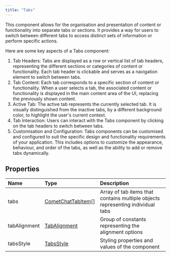 ```yaml
---
title: "Tabs"
---
```


This component allows for the organisation and presentation of content or functionality into separate tabs or sections. It provides a way for users to switch between different tabs to access distinct sets of information or perform specific actions.

Here are some key aspects of a Tabs component:

1. Tab Headers: Tabs are displayed as a row or vertical list of tab headers, representing the different sections or categories of content or functionality. Each tab header is clickable and serves as a navigation element to switch between tabs.
2. Tab Content: Each tab corresponds to a specific section of content or functionality. When a user selects a tab, the associated content or functionality is displayed in the main content area of the UI, replacing the previously shown content.
3. Active Tab: The active tab represents the currently selected tab. It is visually distinguished from the inactive tabs, by a different background color, to highlight the user's current context.
4. Tab Interaction: Users can interact with the Tabs component by clicking on the tab headers to switch between tabs.
5. Customisation and Configuration: Tabs components can be customised and configured to suit the specific design and functionality requirements of your application. This includes options to customize the appearance, behaviour, and order of the tabs, as well as the ability to add or remove tabs dynamically.

## Properties

| Name         | Type                                            | Description                                                                    |
| :------------ | :----------------------------------------------- | :------------------------------------------------------------------------------ |
| tabs         | [CometChatTabItem](/web-shared/tabitem)\[] | Array of tab items that contains multiple objects representing individual tabs |
| tabAlignment | [TabAlignment](/web-shared/tabalignment)   | Group of constants representing the alignment options                          |
| tabsStyle    | [TabsStyle](/web-shared/tabsstyle)         | Styling properties and values of the component                                 |
